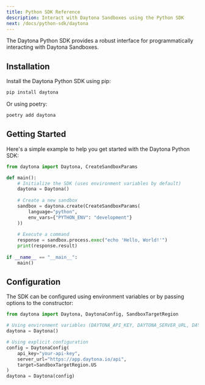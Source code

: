 ```yaml
---
title: Python SDK Reference
description: Interact with Daytona Sandboxes using the Python SDK
next: /docs/python-sdk/daytona
---
```


The Daytona Python SDK provides a robust interface for programmatically interacting with Daytona Sandboxes.

## Installation

Install the Daytona Python SDK using pip:

```bash
pip install daytona
```

Or using poetry:

```bash
poetry add daytona
```

## Getting Started

Here's a simple example to help you get started with the Daytona Python SDK:

```python
from daytona import Daytona, CreateSandboxParams

def main():
    # Initialize the SDK (uses environment variables by default)
    daytona = Daytona()
    
    # Create a new sandbox
    sandbox = daytona.create(CreateSandboxParams(
        language="python",
        env_vars={"PYTHON_ENV": "development"}
    ))
    
    # Execute a command
    response = sandbox.process.exec("echo 'Hello, World!'")
    print(response.result)
    
if __name__ == "__main__":
    main()
```

## Configuration

The SDK can be configured using environment variables or by passing options to the constructor:

```python
from daytona import Daytona, DaytonaConfig, SandboxTargetRegion

# Using environment variables (DAYTONA_API_KEY, DAYTONA_SERVER_URL, DAYTONA_TARGET)
daytona = Daytona()

# Using explicit configuration
config = DaytonaConfig(
    api_key="your-api-key",
    server_url="https://app.daytona.io/api",
    target=SandboxTargetRegion.US
)
daytona = Daytona(config)
```
